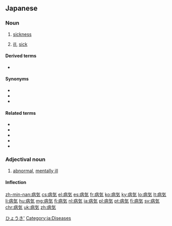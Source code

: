 ==Japanese==
{{ja-kanjitab|びょう|き|yomi=on}}

===Noun===
{{ja-noun|びょうき|kyu=病氣|hhira=びやうき}}

# [[sickness]]
#: {{ja-usex|'''病気'''に罹る。|'''びょうき''' に かかる。|To get '''sick'''.}}
# [[ill]], [[sick]]
#: {{ja-usex|'''病気'''の人。|'''びょうき''' の ひと。|A '''sick''' person.}}
#: {{ja-usex|彼女は近ごろ'''病気'''がちだ。|かのじょ は ちかごろ '''びょうき'''-がち だ。|She has been '''ill''' a lot lately.}}

====Derived terms====
* {{ja-r|病気になる|びょうき に なる}}

====Synonyms====
* {{ja-r|疾患|しっかん}}
* {{ja-r|疾病|しっぺい}}
* {{ja-r|病|やまい}}

====Related terms====
* {{ja-r|患者|かんじゃ}}
* {{ja-r|症候群|しょうこうぐん}}
* {{ja-r|症状|しょうじょう}}
* {{ja-r|伝染病|でんせんびょう}}
* {{ja-r|病人|びょうにん}}

===Adjectival noun===
{{ja-adj|びょうき|infl=na|kyu=病氣|hhira=びやうき}}

# {{lb|ja|slang|sort=ひょうき}} [[abnormal]], [[mentally ill]]

====Inflection====
{{ja-na|びょうき}}

[[Category:Japanese basic words|ひょうき']]
[[Category:ja:Diseases]]

[[zh-min-nan:病気]]
[[cs:病気]]
[[el:病気]]
[[es:病気]]
[[fr:病気]]
[[ko:病気]]
[[ky:病気]]
[[lo:病気]]
[[lt:病気]]
[[li:病気]]
[[hu:病気]]
[[mg:病気]]
[[fj:病気]]
[[nl:病気]]
[[ja:病気]]
[[pl:病気]]
[[pt:病気]]
[[fi:病気]]
[[sv:病気]]
[[chr:病気]]
[[uk:病気]]
[[zh:病気]]